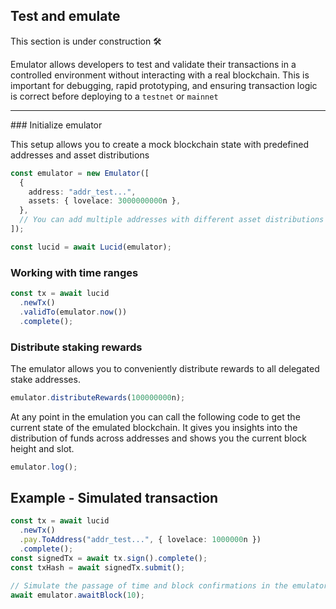
## Test and emulate

<Callout>This section is under construction 🛠️</Callout>

Emulator allows developers to test and validate their transactions in a controlled environment without interacting with a real blockchain. This is important for debugging, rapid prototyping, and ensuring transaction logic is correct before deploying to a `testnet` or `mainnet`

---

<Steps>
### Initialize emulator

This setup allows you to create a mock blockchain state with predefined addresses and asset distributions

```typescript
const emulator = new Emulator([
  {
    address: "addr_test...",
    assets: { lovelace: 3000000000n },
  },
  // You can add multiple addresses with different asset distributions
]);

const lucid = await Lucid(emulator);
```

### Working with time ranges

```typescript
const tx = await lucid
  .newTx()
  .validTo(emulator.now())
  .complete();
```

### Distribute staking rewards

The emulator allows you to conveniently distribute rewards to all delegated stake addresses.

```typescript
emulator.distributeRewards(100000000n);
```

<Callout>
At any point in the emulation you can call the following code to get the current state of the emulated blockchain. It gives you insights into the distribution of funds across addresses and shows you the current block height and slot.

```typescript
emulator.log();
```

</Callout>
</Steps>

## Example - Simulated transaction

```typescript
const tx = await lucid
  .newTx()
  .pay.ToAddress("addr_test...", { lovelace: 1000000n })
  .complete();
const signedTx = await tx.sign().complete();
const txHash = await signedTx.submit();

// Simulate the passage of time and block confirmations in the emulator
await emulator.awaitBlock(10);
```
